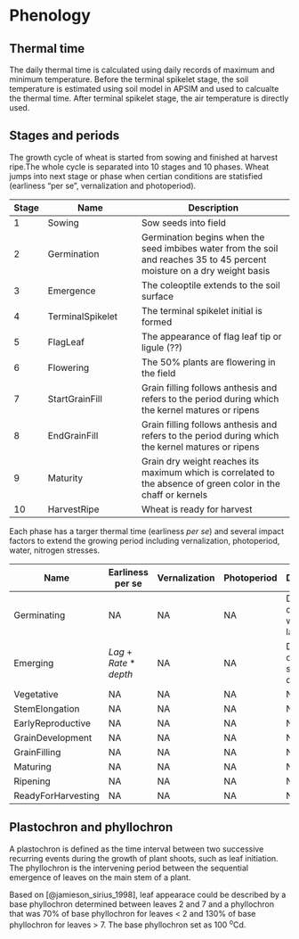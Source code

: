 # Phenology {#phenology}



## Thermal time

The daily thermal time is calculated using daily records of maximum and minimum temperature. Before the terminal spikelet stage, the soil temperature is estimated using soil model in APSIM and used to calcualte the thermal time. After terminal spikelet stage, the air temperature is directly used. 

## Stages and periods {#stage-period}

The growth cycle of wheat is started from sowing and finished at harvest ripe.The whole cycle is separated into 10 stages and 10 phases. Wheat jumps into next stage or phase when certian conditions are statisfied (earliness "per se", vernalization and photoperiod).

Stage | Name                      | Description
----- | ------------------------- | -------------------------------------------
1     | Sowing                    | Sow seeds into field
2     | Germination               | Germination begins when the seed imbibes water from the soil and reaches 35 to 45 percent moisture on a dry weight basis
3     | Emergence                 | The coleoptile extends to the soil surface
4     | TerminalSpikelet          | The terminal spikelet initial is formed
5     | FlagLeaf                  | The appearance of flag leaf tip or ligule (??)
6     | Flowering                 | The 50% plants are flowering in the field
7     | StartGrainFill            | Grain filling follows anthesis and refers to the period during which the kernel matures or ripens 
8     | EndGrainFill              | Grain filling follows anthesis and refers to the period during which the kernel matures or ripens
9     | Maturity                  | Grain dry weight reaches its maximum which is correlated to the absence of green color in the chaff or kernels 
10    | HarvestRipe               | Wheat is ready for harvest


Each phase has a targer thermal time (earliness *per se*) and several impact factors to extend the growing period including vernalization, photoperiod, water, nitrogen stresses. 

Name                      | Earliness per se   | Vernalization | Photoperiod | Description
------------------------- | -----------------  | ------------- | ----------- | -------------------------------------------
Germinating               | NA                 | NA            | NA          | Depending on soil water in top layer
Emerging                  | $Lag + Rate*depth$ | NA            | NA          | Depending on the sowing depth        
Vegetative                | NA                 | NA            | NA          | NA
StemElongation            | NA                 | NA            | NA          | NA  
EarlyReproductive         | NA                 | NA            | NA          | NA
GrainDevelopment          | NA                 | NA            | NA          | NA 
GrainFilling              | NA                 | NA            | NA          | NA 
Maturing                  | NA                 | NA            | NA          | NA 
Ripening                  | NA                 | NA            | NA          | NA 
ReadyForHarvesting        | NA                 | NA            | NA          | NA 




## Plastochron and phyllochron {#plastochron-phyllochron}

A plastochron is defined as the time interval between two successive recurring events during the growth of plant shoots, such as leaf initiation. The phyllochron is the intervening period between the sequential emergence of leaves on the main stem of a plant.


Based on [@jamieson_sirius_1998], leaf appearace could be described by a base phyllochron determined between leaves 2 and 7 and a phyllochron that was 70% of base phyllochron for leaves < 2 and 130% of base phyllochron for leaves > 7. The base phyllochron set as 100 <sup>o</sup>Cd.

